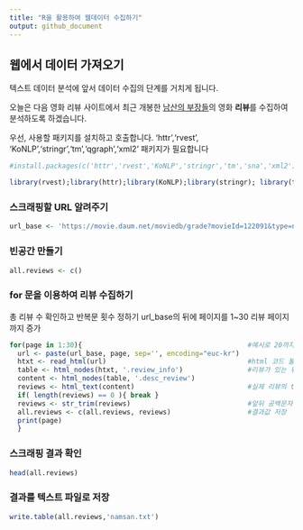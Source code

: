 ```yaml
---
title: "R을 활용하여 웹데이터 수집하기"
output: github_document
---
```

## 웹에서 데이터 가져오기

텍스트 데이터 분석에 앞서 데이터 수집의 단계를 거치게 됩니다. 

오늘은 다음 영화 리뷰 사이트에서 최근 개봉한 [남산의 부장들](https://movie.daum.net/moviedb/main?movieId=122091)의 영화 **리뷰**를 수집하여 분석하도록 하겠습니다. 

우선, 사용할 패키지를 설치하고 호출합니다. 
'httr','rvest', 'KoNLP','stringr','tm','qgraph','xml2' 패키지가 필요합니다

```r
#install.packages(c('httr','rvest','KoNLP','stringr','tm','sna','xml2'))

library(rvest);library(httr);library(KoNLP);library(stringr); library(tm);library(sna);library(xml2)
```

### 스크래핑할 URL 알려주기


```r
url_base <- 'https://movie.daum.net/moviedb/grade?movieId=122091&type=netizen&page='

```

### 빈공간 만들기 
```r
all.reviews <- c() 
```

### for 문을 이용하여 리뷰 수집하기
총 리뷰 수 확인하고 반복문 횟수 정하기
url_base의 뒤에 페이지를 1~30 리뷰 페이지 까지 증가
```r
for(page in 1:30){                                         #예시로 20까지만 코딩함. 리뷰 갯수에 따라 달라짐.
  url <- paste(url_base, page, sep='', encoding="euc-kr")  
  htxt <- read_html(url)                                   #html 코드 불러오기
  table <- html_nodes(htxt, '.review_info')                #리뷰가 있는 위치 찾아 들어가기 
  content <- html_nodes(table, '.desc_review')             
  reviews <- html_text(content)                            #실제 리뷰의 text 파일만 추출
  if( length(reviews) == 0 ){ break }                      
  reviews <- str_trim(reviews)                             #앞뒤 공백문자 제거  
  all.reviews <- c(all.reviews, reviews)                   #결과값 저장
  print(page)
  }
```

### 스크래핑 결과 확인 
```r
head(all.reviews)
```

### 결과를 텍스트 파일로 저장
```r
write.table(all.reviews,'namsan.txt')
```
